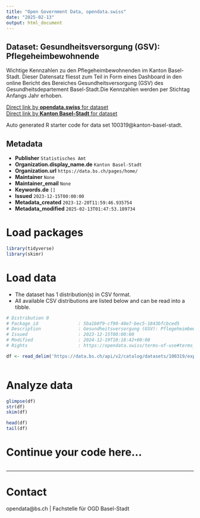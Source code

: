 ```yaml
---
title: "Open Government Data, opendata.swiss"
date: "2025-02-13"
output: html_document
---
```


## Dataset: Gesundheitsversorgung (GSV): Pflegeheimbewohnende

Wichtige Kennzahlen zu den Pflegeheimbewohnenden im Kanton Basel-Stadt. Dieser Datensatz fliesst zum Teil in Form eines Dashboard in den online Bericht des Bereiches Gesundheitsversorgung (GSV) des Gesundheitsdepartement Basel-Stadt.Die Kennzahlen werden per Stichtag Anfangs Jahr erhoben.

[Direct link by **opendata.swiss** for dataset](https://opendata.swiss/de/dataset/gesundheitsversorgung-gsv-pflegeheimbewohnende)<br>
[Direct link by **Kanton Basel-Stadt** for dataset](https://data.bs.ch/explore/dataset/100319/)

Auto generated R starter code for data set 100319@kanton-basel-stadt.

## Metadata

- **Publisher** `Statistisches Amt`
- **Organization.display_name.de** `Kanton Basel-Stadt`
- **Organization.url** `https://data.bs.ch/pages/home/`
- **Maintainer** `None`
- **Maintainer_email** `None`
- **Keywords.de** `[]`
- **Issued** `2023-12-15T00:00:00`
- **Metadata_created** `2023-12-20T11:59:46.935754`
- **Metadata_modified** `2025-02-13T01:47:53.189734`


# Load packages

```r

library(tidyverse)
library(skimr)

```

# Load data

-   The dataset has 1 distribution(s) in CSV format.
-   All available CSV distributions are listed below and can be read into a tibble.

```r

# Distribution 0
# Package_id               : 5ba1b0f9-cf90-40e7-bec5-1843bfcbced5
# Description              : Gesundheitsversorgung (GSV): Pflegeheimbewohnende (csv)
# Issued                   : 2023-12-15T00:00:00
# Modified                 : 2024-12-19T10:18:42+00:00
# Rights                   : https://opendata.swiss/terms-of-use#terms_by

df <- read_delim('https://data.bs.ch/api/v2/catalog/datasets/100319/exports/csv?use_labels=true')



```

# Analyze data

```r

glimpse(df)
str(df)
skim(df)

head(df)
tail(df)

```

# Continue your code here...

```r

```

------------------------------------------------------------------------

# Contact

opendata@bs.ch | Fachstelle für OGD Basel-Stadt
